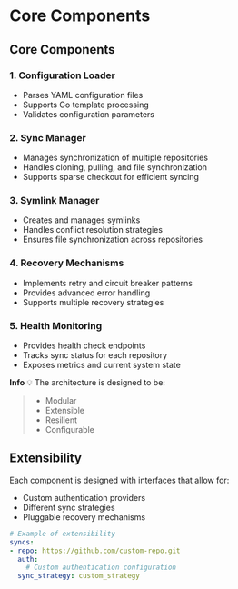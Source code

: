 # Core Components

## Core Components

### 1. Configuration Loader
- Parses YAML configuration files
- Supports Go template processing
- Validates configuration parameters

### 2. Sync Manager
- Manages synchronization of multiple repositories
- Handles cloning, pulling, and file synchronization
- Supports sparse checkout for efficient syncing

### 3. Symlink Manager
- Creates and manages symlinks
- Handles conflict resolution strategies
- Ensures file synchronization across repositories

### 4. Recovery Mechanisms
- Implements retry and circuit breaker patterns
- Provides advanced error handling
- Supports multiple recovery strategies

### 5. Health Monitoring
- Provides health check endpoints
- Tracks sync status for each repository
- Exposes metrics and current system state

**Info** 💡 
The architecture is designed to be:
> - Modular
> - Extensible
> - Resilient
> - Configurable


## Extensibility

Each component is designed with interfaces that allow for:
- Custom authentication providers
- Different sync strategies
- Pluggable recovery mechanisms

```yaml
# Example of extensibility
syncs:
- repo: https://github.com/custom-repo.git
  auth:
    # Custom authentication configuration
  sync_strategy: custom_strategy